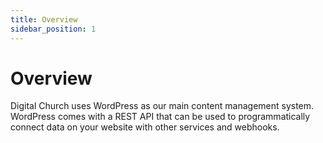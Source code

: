 ```yaml
---
title: Overview
sidebar_position: 1
---
```


# Overview

Digital Church uses WordPress as our main content management system. WordPress comes with a REST API that can be used to programmatically connect data on your website with other services and webhooks.